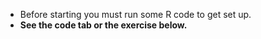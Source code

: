 - Before starting you must run some R code to get set up.
- **See the code tab or the exercise below.**
